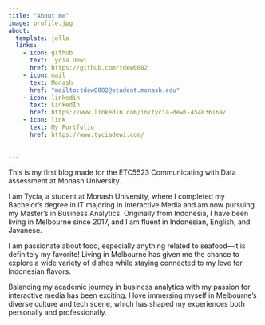 ```yaml
---
title: "About me"
image: profile.jpg
about:
  template: jolla
  links:
    - icon: github
      text: Tycia Dewi
      href: https://github.com/tdew0002
    - icon: mail
      text: Monash
      href: "mailto:tdew0002@student.monash.edu"
    - icon: linkedin
      text: LinkedIn
      href: https://www.linkedin.com/in/tycia-dewi-45483616a/
    - icon: link
      text: My Portfolio
      href: https://www.tyciadewi.com/
      

---
```


This is my first blog made for the ETC5523 Communicating with Data assessment at Monash University.

I am Tycia, a student at Monash University, where I completed my Bachelor’s degree in IT majoring in Interactive Media and am now pursuing my Master’s in Business Analytics. Originally from Indonesia, I have been living in Melbourne since 2017, and I am fluent in Indonesian, English, and Javanese.

I am passionate about food, especially anything related to seafood—it is definitely my favorite! Living in Melbourne has given me the chance to explore a wide variety of dishes while staying connected to my love for Indonesian flavors.

Balancing my academic journey in business analytics with my passion for interactive media has been exciting. I love immersing myself in Melbourne’s diverse culture and tech scene, which has shaped my experiences both personally and professionally.
